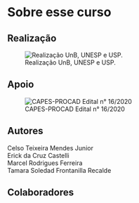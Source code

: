 # Sobre esse curso {.unnumbered}

## Realização

![Realização UnB, UNESP e USP.](realizacai.png){fig-align="center"}

## Apoio

![CAPES-PROCAD Edital n° 16/2020](logo-aplicacao-horizontal-fundo-claro.jpg){fig-align="center"}

## Autores

Celso Teixeira Mendes Junior\
Erick da Cruz Castelli\
Marcel Rodrigues Ferreira\
Tamara Soledad Frontanilla Recalde

## Colaboradores
